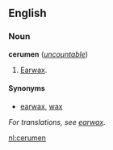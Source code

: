 ==English==
===Noun===
'''cerumen''' (''[[uncountable]]'')

#[[Earwax]].

====Synonyms====
*[[earwax]], [[wax]]

''For translations, see [[earwax]].''

[[nl:cerumen]]